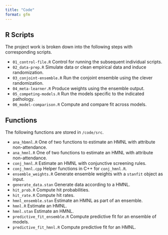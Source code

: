```yaml
---
title: "Code"
format: gfm
---
```


## R Scripts

The project work is broken down into the following steps with corresponding scripts.

- `01_control-file.R` Control for running the subsequent individual scripts.
- `02_data-prep.R` Simulate data or clean empirical data and induce randomization.
- `03_conjoint-ensemble.R` Run the conjoint ensemble using the clever randomization.
- `04_meta-learner.R` Produce weights using the ensemble output.
- `05_competing-models.R` Run the models specific to the indicated pathology.
- `06_model-comparison.R` Compute and compare fit across models.

## Functions

The following functions are stored in `/code/src`.

- `ana_hbmnl.R` One of two functions to estimate an HMNL with attribute non-attendance.
- `ana_hmnl.R` One of two functions to estimate an HMNL with attribute non-attendance.
- `conj_hmnl.R` Estimate an HMNL with conjunctive screening rules.
- `conj_hmnl.cpp` Helper functions in C++ for `conj_hmnl.R`.
- `ensemble_weights.R` Generate ensemble weights with a `stanfit` object as input.
- `generate_data.stan` Generate data according to a HMNL.
- `hit_prob.R` Compute hit probabilities.
- `hit_rate.R` Compute hit rates.
- `hmnl_ensemble.stan` Estimate an HMNL as part of an ensemble.
- `hmnl.R` Estimate an HMNL.
- `hmnl.stan` Estimate an HMNL.
- `predictive_fit_ensemble.R` Compute predictive fit for an ensemble of models.
- `predictive_fit_hmnl.R` Compute predictive fit for an HMNL.
